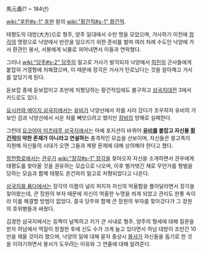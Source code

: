 馬元義(? ~ 184년)

[[wiki:"후한#s-1" 후한]] 말의 [[wiki:"황건적#s-1" 황건적]].

태평도의 대방(大方)으로 형주, 양주 일대에서 수만 명을 모았으며, 거사하기 이전에 [[장각]]의 명령으로 낙양에서 반란을 일으키기 위한 준비를 벌여 여러 차례 수도인 낙양에 가서 환관인 봉서, 서봉에게 뇌물로 꾀어내면서 이들과 연락했다.

그러나 [[wiki:"당주#s-2" 당주]]의 밀고로 거사가 발각되자 낙양에서 [[하진]]의 군사들에게 붙잡혀 거열형에 처해졌으며, 이 때문에 장각은 거사가 탄로났다는 것을 알아채고 거사를 앞당기게 된다.

듣보잡 중에 듣보잡이고 초반에 처형당하는 황건적임에도 불구하고 [[삼국지대전]] 3에서 카드로도 있다.

[[요시카와 에이지 삼국지]]에서는 [[유비]]가 낙양선에서 차를 사러 갔다가 조우하자 유비의 가보인 검과 낙양선에서 사온 차를 빼앗으려고 했지만 [[장비]]의 방해로 실패한다.

그런데 [[요코야마 미츠테루 삼국지]]에서는 아예 포지션이 바뀌어 '''[[유비]]를 붙잡고 자신들 [[황건적]]이 악한 존재가 아니라고 연설하는''' 충격적인 모습을 선보이며, 자신들은 몽고족이 지원해 자신들의 시대가 오면 그들과 제왕 문제에 대해 상의해야 한다고 했다.

[[창천항로]]에서는 [[관우]]가 [[wiki:"장각#s-1" 장각]]을 찾아오자 자신을 소개하면서 관우에게 태평도를 찾아올 것을 권유하는 모습으로 나오며, 이후 벌거벗긴 채로 무언가를 형벌을 당하는 모습과 함께 태평도 온건파의 밀고로 처형되었다고 나온다.

[[삼국지를 품다]]에서는 장각의 이름이 널리 퍼지자 자신의 억울함을 풀어달라면서 장각을 찾아왔는데, 큰 장원의 부자 때문에 자신이 억울한 누명을 씌게 되었고 관리도 한통 속이라 이를 해결할 방법이 없었다. 결국 당주와 함께 큰 장원의 부자를 찾아갔다가 그 장원의 호위병들과 싸웠다.

김경한 삼국지에서는 등짝이 널찍하고 키가 큰 사내로 형주, 양주의 형세에 대해 질문을 받자 하남에서 역질이 창궐한 후에 신도 수가 크게 늘고 있다면서 하남 대방이 조만간 10만을 채울 것이라 했으며, 낙양의 일에 대해 묻자 중상시 [[봉서]]가 자신들을 돕기로 한 것을 이야기하면서 봉서가 도우려는 이유와 그 연줄에 대해 알려준다.
